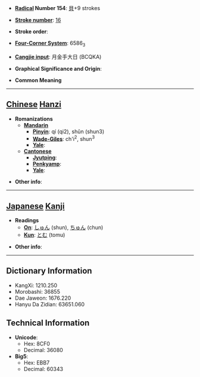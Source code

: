 * '''[[Wiktionary:Chinese radical index| Radical]] Number 154''': [[Wiktionary:Chinese radical index 貝|貝]]+9 strokes

* '''[[Wiktionary:Chinese total strokes index|Stroke number]]''': [[Wiktionary:Chinese total strokes index 16|16]]

* '''Stroke order''': 

* '''[[Wiktionary:Chinese four corner index|Four-Corner System]]''': 6586<sub>3</sub>

* '''[[Wiktionary:Chinese Cangjie index|Cangjie input]]''': 月金手大日 (BCQKA)

* '''Graphical Significance and Origin''': 

* '''Common Meaning'''

----

== [[Chinese]] [[Hanzi]] ==

* '''Romanizations'''
** '''[[Mandarin]]'''
*** '''[[Pinyin]]''': qí (qi2), shǔn (shun3)
*** '''[[Wade-Giles]]''': ch'i<sup>2</sup>, shun<sup>3</sup>
*** '''[[Yale]]''': 
** '''[[Cantonese]]'''
*** '''[[Jyutping]]''':
*** '''[[Penkyamp]]''': 
*** '''[[Yale]]''': 

* '''Other info''': 

----

== [[Japanese]] [[Kanji]] ==

* '''Readings'''
** '''[[On]]''': [[しゅん]] (shun), [[ちゅん]] (chun)
** '''[[Kun]]''': [[とむ]] (tomu)

* '''Other info''':  

----

== Dictionary Information ==

* KangXi: 1210.250
* Morobashi: 36855
* Dae Jaweon: 1676.220
* Hanyu Da Zidian: 63651.060

== Technical Information ==

* '''Unicode''':
** Hex: 8CF0
** Decimal: 36080
* '''Big5''':
** Hex: EBB7
** Decimal: 60343